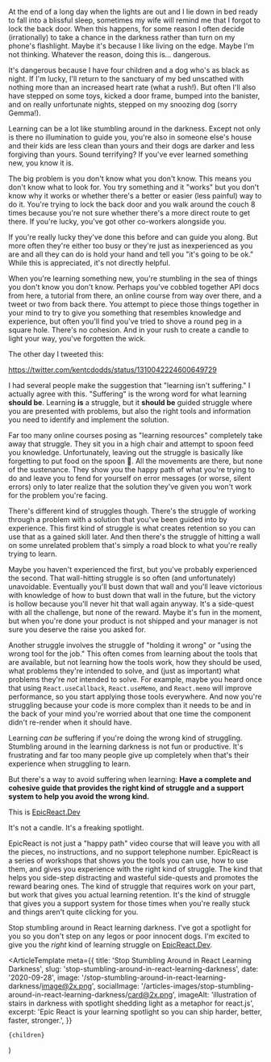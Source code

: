 At the end of a long day when the lights are out and I lie down in bed ready to
fall into a blissful sleep, sometimes my wife will remind me that I forgot to
lock the back door. When this happens, for some reason I often decide
(irrationally) to take a chance in the darkness rather than turn on my phone's
flashlight. Maybe it's because I like living on the edge. Maybe I'm not
thinking. Whatever the reason, doing this is... dangerous.

It's dangerous because I have four children and a dog who's as black as night.
If I'm lucky, I'll return to the sanctuary of my bed unscathed with nothing more
than an increased heart rate (what a rush!). But often I'll also have stepped on
some toys, kicked a door frame, bumped into the banister, and on really
unfortunate nights, stepped on my snoozing dog (sorry Gemma!).

Learning can be a lot like stumbling around in the darkness. Except not only is
there no illumination to guide you, you're also in someone else's house and
their kids are less clean than yours and their dogs are darker and less
forgiving than yours. Sound terrifying? If you've ever learned something new,
you know it is.

The big problem is you don't know what you don't know. This means you don't know
what to look for. You try something and it "works" but you don't know why it
works or whether there's a better or easier (less painful) way to do it. You're
trying to lock the back door and you walk around the couch 8 times because
you're not sure whether there's a more direct route to get there. If you're
lucky, you've got other co-workers alongside you.

If you're really lucky they've done this before and can guide you along. But
more often they're either too busy or they're just as inexperienced as you are
and all they can do is hold your hand and tell you "it's going to be ok." While
this is appreciated, it's not directly helpful.

When you're learning something new, you're stumbling in the sea of things you
don't know you don't know. Perhaps you've cobbled together API docs from here, a
tutorial from there, an online course from way over there, and a tweet or two
from back there. You attempt to piece those things together in your mind to try
to give you something that resembles knowledge and experience, but often you'll
find you've tried to shove a round peg in a square hole. There's no cohesion.
And in your rush to create a candle to light your way, you've forgotten the
wick.

The other day I tweeted this:

https://twitter.com/kentcdodds/status/1310042224600649729

I had several people make the suggestion that "learning isn't suffering." I
actually agree with this. "Suffering" is the wrong word for what learning
**should be**. Learning **is** a struggle, but it **should be** guided struggle
where you are presented with problems, but also the right tools and information
you need to identify and implement the solution.

Far too many online courses posing as "learning resources" completely take away
that struggle. They sit you in a high chair and attempt to spoon feed you
knowledge. Unfortunately, leaving out the struggle is basically like forgetting
to put food on the spoon 🥄. All the movements are there, but none of the
sustenance. They show you the happy path of what you're trying to do and leave
you to fend for yourself on error messages (or worse, silent errors) only to
later realize that the solution they've given you won't work for the problem
you're facing.

There's different kind of struggles though. There's the struggle of working
through a problem with a solution that you've been guided into by experience.
This first kind of struggle is what creates retention so you can use that as a
gained skill later. And then there's the struggle of hitting a wall on some
unrelated problem that's simply a road block to what you're really trying to
learn.

Maybe you haven't experienced the first, but you've probably experienced the
second. That wall-hitting struggle is so often (and unfortunately) unavoidable.
Eventually you'll bust down that wall and you'll leave victorious with knowledge
of how to bust down that wall in the future, but the victory is hollow because
you'll never hit that wall again anyway. It's a side-quest with all the
challenge, but none of the reward. Maybe it's fun in the moment, but when you're
done your product is not shipped and your manager is not sure you deserve the
raise you asked for.

Another struggle involves the struggle of "holding it wrong" or "using the wrong
tool for the job." This often comes from learning about the tools that are
available, but not learning how the tools work, how they should be used, what
problems they're intended to solve, and (just as important) what problems
they're _not_ intended to solve. For example, maybe you heard once that using
`React.useCallback`, `React.useMemo`, and `React.memo` will improve performance,
so you start applying those tools everywhere. And now you're struggling because
your code is more complex than it needs to be and in the back of your mind
you're worried about that one time the component didn't re-render when it should
have.

Learning _can be_ suffering if you're doing the wrong kind of struggling.
Stumbling around in the learning darkness is not fun or productive. It's
frustrating and far too many people give up completely when that's their
experience when struggling to learn.

But there's a way to avoid suffering when learning: **Have a complete and
cohesive guide that provides the right kind of struggle and a support system to
help you avoid the wrong kind.**

This is [EpicReact.Dev](https://epicreact.dev)

It's not a candle. It's a freaking spotlight.

EpicReact is not just a "happy path" video course that will leave you with all
the pieces, no instructions, and no support telephone number. EpicReact is a
series of workshops that shows you the tools you can use, how to use them, and
gives you experience with the right kind of struggle. The kind that helps you
side-step distracting and wasteful side-quests and promotes the reward bearing
ones. The kind of struggle that requires work on your part, but work that gives
you actual learning retention. It's the kind of struggle that gives you a
support system for those times when you're really stuck and things aren't quite
clicking for you.

Stop stumbling around in React learning darkness. I've got a spotlight for you
so you don't step on any legos or poor innocent dogs. I'm excited to give you
the _right_ kind of learning struggle on [EpicReact.Dev](https://epicreact.dev).


  <ArticleTemplate
    meta={{
      title: 'Stop Stumbling Around in React Learning Darkness',
      slug: 'stop-stumbling-around-in-react-learning-darkness',
      date: '2020-09-28',
      image: '/stop-stumbling-around-in-react-learning-darkness/image@2x.png',
      socialImage:
        '/articles-images/stop-stumbling-around-in-react-learning-darkness/card@2x.png',
      imageAlt:
        'illustration of stairs in darkness with spotlight shedding light as a metaphor for react.js',
      excerpt:
        'Epic React is your learning spotlight so you can ship harder, better, faster, stronger.',
    }}
  >
    {children}
  </ArticleTemplate>
)
